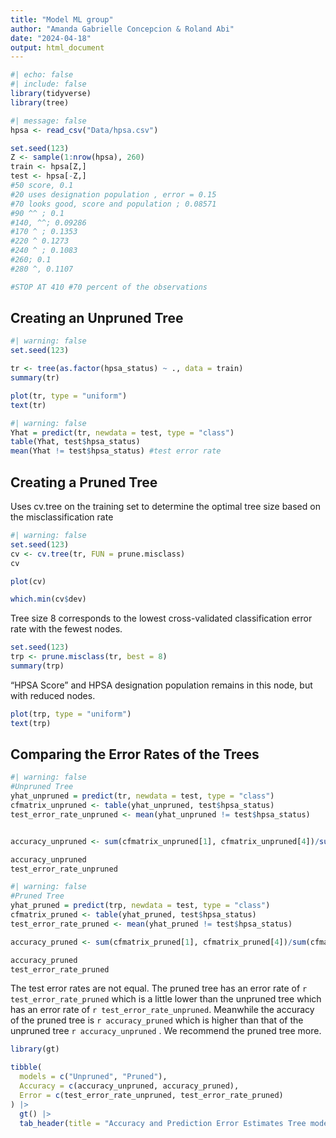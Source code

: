 ```yaml
---
title: "Model ML group"
author: "Amanda Gabrielle Concepcion & Roland Abi"
date: "2024-04-18"
output: html_document
---
```


```r
#| echo: false
#| include: false
library(tidyverse)
library(tree)
```

```r
#| message: false
hpsa <- read_csv("Data/hpsa.csv")
```

```r
set.seed(123)
Z <- sample(1:nrow(hpsa), 260)
train <- hpsa[Z,]
test <- hpsa[-Z,]
#50 score, 0.1
#20 uses designation population , error = 0.15
#70 looks good, score and population ; 0.08571
#90 ^^ ; 0.1
#140, ^^; 0.09286
#170 ^ ; 0.1353
#220 ^ 0.1273
#240 ^ ; 0.1083
#260; 0.1
#280 ^, 0.1107

#STOP AT 410 #70 percent of the observations

```

## Creating an Unpruned Tree

```r
#| warning: false
set.seed(123)

tr <- tree(as.factor(hpsa_status) ~ ., data = train)
summary(tr)
```

```r
plot(tr, type = "uniform")
text(tr)
```

```r
#| warning: false
Yhat = predict(tr, newdata = test, type = "class")
table(Yhat, test$hpsa_status)
mean(Yhat != test$hpsa_status) #test error rate
```

## Creating a Pruned Tree

Uses cv.tree on the training set to determine the optimal tree size based on the misclassification rate

```r
#| warning: false
set.seed(123)
cv <- cv.tree(tr, FUN = prune.misclass)
cv
```

```r
plot(cv)
```

```r
which.min(cv$dev)
```

Tree size 8 corresponds to the lowest cross-validated classification error rate with the fewest nodes.

```r
set.seed(123)
trp <- prune.misclass(tr, best = 8)
summary(trp)
```

"HPSA Score" and HPSA designation population remains in this node, but with reduced nodes.

```r
plot(trp, type = "uniform")
text(trp)
```

## Comparing the Error Rates of the Trees

```r
#| warning: false
#Unpruned Tree
yhat_unpruned = predict(tr, newdata = test, type = "class")
cfmatrix_unpruned <- table(yhat_unpruned, test$hpsa_status)
test_error_rate_unpruned <- mean(yhat_unpruned != test$hpsa_status)


accuracy_unpruned <- sum(cfmatrix_unpruned[1], cfmatrix_unpruned[4])/sum(cfmatrix_unpruned)

accuracy_unpruned
test_error_rate_unpruned
```

```r
#| warning: false
#Pruned Tree
yhat_pruned = predict(trp, newdata = test, type = "class")
cfmatrix_pruned <- table(yhat_pruned, test$hpsa_status)
test_error_rate_pruned <- mean(yhat_pruned != test$hpsa_status)

accuracy_pruned <- sum(cfmatrix_pruned[1], cfmatrix_pruned[4])/sum(cfmatrix_pruned)

accuracy_pruned
test_error_rate_pruned
```

The test error rates are not equal.
The pruned tree has an error rate of `r test_error_rate_pruned` which is a little lower than the unpruned tree which has an error rate of `r test_error_rate_unpruned`.
Meanwhile the accuracy of the pruned tree is `r accuracy_pruned` which is higher than that of the unpruned tree `r accuracy_unpruned` .
We recommend the pruned tree more.

```r
library(gt)

tibble(
  models = c("Unpruned", "Pruned"),
  Accuracy = c(accuracy_unpruned, accuracy_pruned),
  Error = c(test_error_rate_unpruned, test_error_rate_pruned)
) |>
  gt() |>
  tab_header(title = "Accuracy and Prediction Error Estimates Tree models")
```

\
